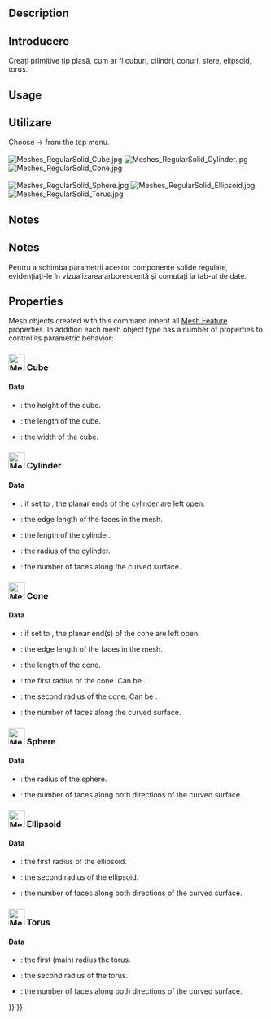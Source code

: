 <languages/>

{{Docnav
|[[Mesh_Scale|Scale]]
|[[Mesh_Union|Union]]
|[[Mesh_Workbench|Mesh]]
|IconL=Mesh_Scale.svg
|IconR=Mesh_Union.svg
|IconC=Workbench_Mesh.svg
}}

{{GuiCommand|Name=Mesh BuildRegularSolid|Workbenches=[[Mesh Workbench|Mesh]]|MenuLocation=Meshes → Regular solid...|Shortcut=|SeeAlso=}}

==Description==

<div class="mw-translate-fuzzy">
==Introducere==
Creați primitive tip plasă, cum ar fi cuburi, cilindri, conuri, sfere, elipsoid, torus.
</div>

==Usage==

<div class="mw-translate-fuzzy">
==Utilizare==
Choose {{KEY| Meshes}}  →  {{KEY|[[Image:Mesh_BuildRegularSolid.svg|32px]] Regular solid...}}  from the top menu.
<br />
<br />
[[Image:Meshes_RegularSolid_Cube.jpg]] [[Image:Meshes_RegularSolid_Cylinder.jpg]] [[Image:Meshes_RegularSolid_Cone.jpg]]
<br />
<br />
[[Image:Meshes_RegularSolid_Sphere.jpg]] [[Image:Meshes_RegularSolid_Ellipsoid.jpg]] [[Image:Meshes_RegularSolid_Torus.jpg]]
</div>

==Notes==

<div class="mw-translate-fuzzy">
==Notes==
Pentru a schimba parametrii acestor componente solide regulate, evidențiați-le în vizualizarea arborescentă și comutați la tab-ul de date.
</div>

==Properties==

Mesh objects created with this command inherit all [[Mesh_Feature|Mesh Feature]] properties. In addition each mesh object type has a number of properties to control its parametric behavior:

===[[Image:Mesh_Cube.svg|32px]] Cube===

====Data====

{{TitleProperty|Cube}}

* {{PropertyData|Height|FloatConstraint}}: the height of the cube.
* {{PropertyData|Length|FloatConstraint}}: the length of the cube.
* {{PropertyData|Width|FloatConstraint}}: the width of the cube.

===[[Image:Mesh_Cylinder.svg|32px]] Cylinder===

====Data====

{{TitleProperty|Base}}

* {{PropertyData|Closed|Bool}}: if set to {{FALSE}}, the planar ends of the cylinder are left open. 
* {{PropertyData|Edge Length|FloatConstraint}}: the edge length of the faces in the mesh.
* {{PropertyData|Length|FloatConstraint}}: the length of the cylinder.
* {{PropertyData|Radius|FloatConstraint}}: the radius of the cylinder.
* {{PropertyData|Sampling|IntegerConstraint}}: the number of faces along the curved surface.

===[[Image:Mesh_Cone.svg|32px]] Cone===

====Data====

{{TitleProperty|Base}}

* {{PropertyData|Closed|Bool}}: if set to {{FALSE}}, the planar end(s) of the cone are left open. 
* {{PropertyData|Edge Length|FloatConstraint}}: the edge length of the faces in the mesh.
* {{PropertyData|Length|FloatConstraint}}: the length of the cone.
* {{PropertyData|Radius 1|FloatConstraint}}: the first radius of the cone. Can be {{value|0}}.
* {{PropertyData|Radius 2|FloatConstraint}}: the second radius of the cone. Can be {{value|0}}.
* {{PropertyData|Sampling|IntegerConstraint}}: the number of faces along the curved surface.

===[[Image:Mesh_Sphere.svg|32px]] Sphere===

====Data====

{{TitleProperty|Base}}

* {{PropertyData|Radius|FloatConstraint}}: the  radius of the sphere.
* {{PropertyData|Sampling|IntegerConstraint}}: the number of faces along both directions of the curved surface.

===[[Image:Mesh_Ellipsoid.svg|32px]] Ellipsoid===

====Data====

{{TitleProperty|Base}}

* {{PropertyData|Radius 1|FloatConstraint}}: the first radius of the ellipsoid.
* {{PropertyData|Radius 2|FloatConstraint}}: the second radius of the ellipsoid.
* {{PropertyData|Sampling|IntegerConstraint}}: the number of faces along both directions of the curved surface.

===[[Image:Mesh_Torus.svg|32px]] Torus===

====Data====

{{TitleProperty|Base}}

* {{PropertyData|Radius 1|FloatConstraint}}: the first (main) radius the torus.
* {{PropertyData|Radius 2|FloatConstraint}}: the second radius of the torus.
* {{PropertyData|Sampling|IntegerConstraint}}: the number of faces along both directions of the curved surface.


{{Docnav
|[[Mesh_Scale|Scale]]
|[[Mesh_Union|Union]]
|[[Mesh_Workbench|Mesh]]
|IconL=Mesh_Scale.svg
|IconR=Mesh_Union.svg
|IconC=Workbench_Mesh.svg
}}

{{Mesh Tools navi{{#translation:}}}}
{{Userdocnavi{{#translation:}}}}
{{clear}}